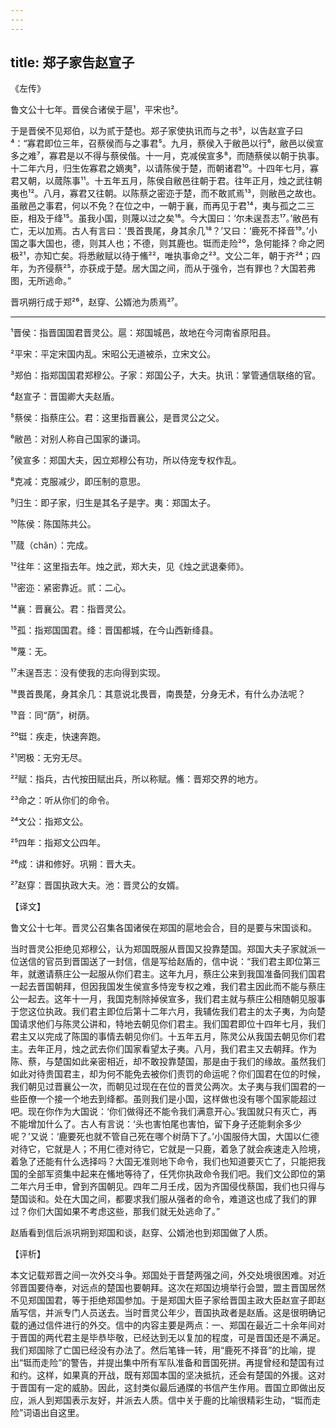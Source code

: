```yaml
---
---
---
```

title: 郑子家告赵宣子
---




《左传》

鲁文公十七年。晋侯合诸侯于扈¹，平宋也²。

于是晋侯不见郑伯，以为贰于楚也。郑子家使执讯而与之书³，以告赵宣子曰⁴：“寡君即位三年，召蔡侯而与之事君⁵。九月，蔡侯入于敝邑以行⁶，敝邑以侯宣多之难⁷，寡君是以不得与蔡侯偕。十一月，克减侯宣多⁸，而随蔡侯以朝于执事。十二年六月，归生佐寡君之嫡夷⁹，以请陈侯于楚，而朝诸君¹⁰。十四年七月，寡君又朝，以蒇陈事¹¹。十五年五月，陈侯自敝邑往朝于君。往年正月，烛之武往朝夷也¹²。八月，寡君又往朝。以陈蔡之密迩于楚，而不敢贰焉¹³，则敝邑之故也。虽敝邑之事君，何以不免？在位之中，一朝于襄，而再见于君¹⁴，夷与孤之二三臣，相及于绛¹⁵。虽我小国，则蔑以过之矣¹⁶。今大国曰：‘尔未逞吾志¹⁷。’敝邑有亡，无以加焉。古人有言曰：‘畏首畏尾，身其余几¹⁸？’又曰：‘鹿死不择音¹⁹。’小国之事大国也，德，则其人也；不德，则其鹿也。铤而走险²⁰，急何能择？命之罔极²¹，亦知亡矣。将悉敝赋以待于鯈²²，唯执事命之²³。文公二年，朝于齐²⁴；四年，为齐侵蔡²⁵，亦获成于楚。居大国之间，而从于强令，岂有罪也？大国若弗图，无所逃命。”

晋巩朔行成于郑²⁶，赵穿、公婿池为质焉²⁷。



***



¹晋侯：指晋国国君晋灵公。扈：郑国城邑，故地在今河南省原阳县。

²平宋：平定宋国内乱。宋昭公无道被杀，立宋文公。

³郑伯：指郑国国君郑穆公。子家：郑国公子，大夫。执讯：掌管通信联络的官。

⁴赵宣子：晋国卿大夫赵盾。

⁵蔡侯：指蔡庄公。君：这里指晋襄公，是晋灵公之父。

⁶敝邑：对别人称自己国家的谦词。

⁷侯宣多：郑国大夫，因立郑穆公有功，所以侍宠专权作乱。

⁸克减：克服减少，即压制的意思。

⁹归生：即子家，归生是其名子是字。夷：郑国太子。

¹⁰陈侯：陈国陈共公。

¹¹蒇（chǎn）：完成。

¹²往年：这里指去年。烛之武，郑大夫，见《烛之武退秦师》。

¹³密迩：紧密靠近。贰：二心。

¹⁴襄：晋襄公。君：指晋灵公。

¹⁵孤：指郑国国君。绛：晋国都城，在今山西新绛县。

¹⁶蔑：无。

¹⁷未逞吾志：没有使我的志向得到实现。

¹⁸畏首畏尾，身其余几：其意说北畏晋，南畏楚，分身无术，有什么办法呢？

¹⁹音：同“荫”，树荫。

²⁰铤：疾走，快速奔跑。

²¹罔极：无穷无尽。

²²赋：指兵，古代按田赋出兵，所以称赋。鯈：晋郑交界的地方。

²³命之：听从你们的命令。

²⁴文公：指郑文公。

²⁵四年：指郑文公四年。

²⁶成：讲和修好。巩朔：晋大夫。

²⁷赵穿：晋国执政大夫。池：晋灵公的女婿。

【译文】

鲁文公十七年。晋灵公召集各国诸侯在郑国的扈地会合，目的是要与宋国谈和。

当时晋灵公拒绝见郑穆公，认为郑国既服从晋国又投靠楚国。郑国大夫子家就派一位送信的官员到晋国送了一封信，信是写给赵盾的，信中说：“我们君主即位第三年，就邀请蔡庄公一起服从你们君主。这年九月，蔡庄公来到我国准备同我们国君一起去晋国朝拜，但因我国发生侯宣多恃宠专权之难，我们君主因此而不能与蔡庄公一起去。这年十一月，我国克制除掉侯宣多，我们君主就与蔡庄公相随朝见服事于您这位执政。我们君主即位后第十二年六月，我辅佐我们君主的太子夷，为向楚国请求他们与陈灵公讲和，特地去朝见你们君主。我们国君即位十四年七月，我们君主又以完成了陈国的事情去朝见你们。十五年五月，陈灵公从我国去朝见你们君主。去年正月，烛之武去你们国家看望太子夷。八月，我们君主又去朝拜。作为陈、蔡，与楚国如此亲密相近，却不敢投靠楚国，那是由于我们的缘故。虽然我们如此对待贵国君主，却为何不能免去被你们责罚的命运呢？你们国君在位的时候，我们朝见过晋襄公一次，而朝见过现在在位的晋灵公两次。太子夷与我们国君的一些臣僚一个接一个地去到绛都。虽则我们是小国，这样做也没有哪个国家能超过吧。现在你作为大国说：‘你们做得还不能令我们满意开心。’我国就只有灭亡，再不能增加什么了。古人有言说：‘头也害怕尾也害怕，留下身子还能剩余多少呢？’又说：‘鹿要死也就不管自己死在哪个树荫下了。’小国服侍大国，大国以仁德对待它，它就是人；不用仁德对待它，它就是一只鹿，着急了就会疾速走入险境，着急了还能有什么选择吗？大国无准则地下命令，我们也知道要灭亡了，只能把我国的全部军资集中起来在鯈地等待了，任凭你执政命令我们吧。我们文公即位的第二年六月壬申，曾到齐国朝见。四年二月壬戌，因为齐国侵伐蔡国，我们也只得与楚国谈和。处在大国之间，都要求我们服从强者的命令，难道这也成了我们的罪过？你们大国如果不考虑这些，那我们就无处逃命了。”

赵盾看到信后派巩朔到郑国和谈，赵穿、公婿池也到郑国做了人质。

【评析】

本文记载郑晋之间一次外交斗争。郑国处于晋楚两强之间，外交处境很困难。对近邻晋国要侍奉，对远点的楚国也要朝拜。这次在郑国边境举行会盟，盟主晋国居然不见郑国国君，等于拒绝郑国参加。于是郑国大臣子家给晋国主政大臣赵宣子即赵盾写信，并派专门人员送去。当时晋灵公年少，晋国执政者是赵盾。这是很明确记载的通过信件进行的外交。信中的内容主要是两点：一、郑国在最近二十余年间对于晋国的两代君主是毕恭毕敬，已经达到无以复加的程度，可是晋国还是不满足。我们郑国除了亡国已经没有办法了。然后笔锋一转，用“鹿死不择音”的比喻，提出“铤而走险”的警告，并提出集中所有军队准备和晋国死拼。再提曾经和楚国有过和约。这样，如果真的开战，既有郑国本国的坚决抵抗，还会有楚国的外援。这对于晋国有一定的威胁。因此，这封类似最后通牒的书信产生作用。晋国立即做出反应，派人到郑国表示友好，并派去人质。信中关于鹿的比喻很精彩生动，“铤而走险”词语出自这里。